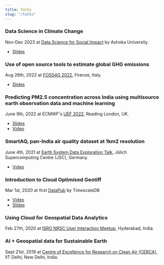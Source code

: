 ```yaml
---
title: Talks
slug: "/talks"
---
```


### Data Science in Climate Change

Nov-Dec 2023 at [Data Science for Social Impact](https://www.ashoka.edu.in/data-sciences-for-social-impact/) by Ashoka University.

- [Slides](https://github.com/saheelBreezo/ashoka-university) 


### Use of open source tools to estimate global GHG emissions

Aug 26th, 2022 at [FOSS4G 2022](https://talks.osgeo.org/foss4g-2022/talk/R8FHVA/), Firenze, Italy.

- [Slides](https://docs.google.com/presentation/d/1taIUPYxMLX_1c_va5lsDsSGmSv8B9aEB/edit?usp=sharing&ouid=111141214066447824033&rtpof=true&sd=true)


### Predicting PM2.5 concentration across India using multisource earth observation data and machine learning

June 9th, 2022 at ECMWF's [UEF 2022](https://events.ecmwf.int/event/296), Reading London, UK.

- [Slides](https://events.ecmwf.int/event/296/contributions/3240/attachments/1897/3410/UEF2022_Ahmed.pdf)
- [Video](https://vimeo.com/718750113/b9bce19da0)


### SmartAQ, pan-India air quality dataset at 1km2 resolution

June 4th, 2021 at [Earth System Data Exploration Talk](https://www.fz-juelich.de/en/ias/jsc/about-us/structure/research-groups/esde), Jülich Supercomputing Centre (JSC), Germany.

- [Video](https://youtu.be/8JjgsnGhxA4?si=JrB1KZtFXyyAU5Fs)

### Introduction to Cloud Optimised Geotiff

Mar 1st, 2020 at first [DataPub](https://www.youtube.com/watch?v=tFD3U9kOCag) by TimescaleDB

- [Video](https://youtu.be/62OD60PfBUE?si=ewXuQSfiS4QpNmme)
- [Slides](https://github.com/saheelBreezo/Cloud-Optimised-Geotiff/tree/master)

### Using Cloud for Geospatial Data Analytics

Feb 27th, 2020 at [ISRO NRSC User Interaction Meetup](https://www.nrsc.gov.in/), Hyderabad, India.

### AI + Geospatial data for Sustainable Earth

Sept 21st, 2019 at [Centre of Excellence for Research on Clean Air (CERCA)](https://cerca.iitd.ac.in/category/about-us), IIT Delhi, New Delhi, India.